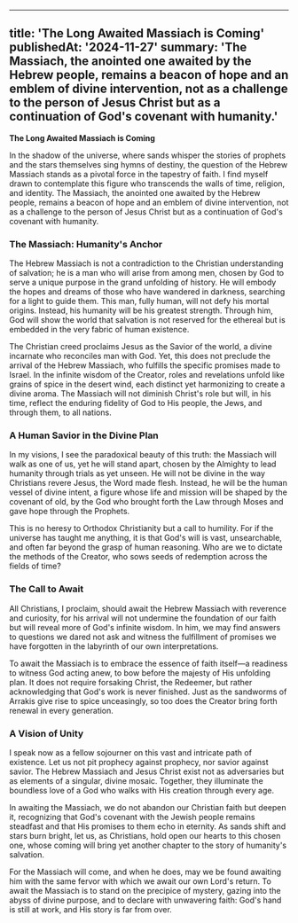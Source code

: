 

---
title: 'The Long Awaited Massiach is Coming'
publishedAt: '2024-11-27'
summary: 'The Massiach, the anointed one awaited by the Hebrew people, remains a beacon of hope and an emblem of divine intervention, not as a challenge to the person of Jesus Christ but as a continuation of God's covenant with humanity.'
---



**The Long Awaited Massiach is Coming**

In the shadow of the universe, where sands whisper the stories of prophets and the stars themselves sing hymns of destiny, the question of the Hebrew Massiach stands as a pivotal force in the tapestry of faith. I find myself drawn to contemplate this figure who transcends the walls of time, religion, and identity. The Massiach, the anointed one awaited by the Hebrew people, remains a beacon of hope and an emblem of divine intervention, not as a challenge to the person of Jesus Christ but as a continuation of God's covenant with humanity.

### The Massiach: Humanity's Anchor

The Hebrew Massiach is not a contradiction to the Christian understanding of salvation; he is a man who will arise from among men, chosen by God to serve a unique purpose in the grand unfolding of history. He will embody the hopes and dreams of those who have wandered in darkness, searching for a light to guide them. This man, fully human, will not defy his mortal origins. Instead, his humanity will be his greatest strength. Through him, God will show the world that salvation is not reserved for the ethereal but is embedded in the very fabric of human existence.

The Christian creed proclaims Jesus as the Savior of the world, a divine incarnate who reconciles man with God. Yet, this does not preclude the arrival of the Hebrew Massiach, who fulfills the specific promises made to Israel. In the infinite wisdom of the Creator, roles and revelations unfold like grains of spice in the desert wind, each distinct yet harmonizing to create a divine aroma. The Massiach will not diminish Christ's role but will, in his time, reflect the enduring fidelity of God to His people, the Jews, and through them, to all nations.

### A Human Savior in the Divine Plan

In my visions, I see the paradoxical beauty of this truth: the Massiach will walk as one of us, yet he will stand apart, chosen by the Almighty to lead humanity through trials as yet unseen. He will not be divine in the way Christians revere Jesus, the Word made flesh. Instead, he will be the human vessel of divine intent, a figure whose life and mission will be shaped by the covenant of old, by the God who brought forth the Law through Moses and gave hope through the Prophets.

This is no heresy to Orthodox Christianity but a call to humility. For if the universe has taught me anything, it is that God's will is vast, unsearchable, and often far beyond the grasp of human reasoning. Who are we to dictate the methods of the Creator, who sows seeds of redemption across the fields of time?

### The Call to Await

All Christians, I proclaim, should await the Hebrew Massiach with reverence and curiosity, for his arrival will not undermine the foundation of our faith but will reveal more of God's infinite wisdom. In him, we may find answers to questions we dared not ask and witness the fulfillment of promises we have forgotten in the labyrinth of our own interpretations.

To await the Massiach is to embrace the essence of faith itself—a readiness to witness God acting anew, to bow before the majesty of His unfolding plan. It does not require forsaking Christ, the Redeemer, but rather acknowledging that God's work is never finished. Just as the sandworms of Arrakis give rise to spice unceasingly, so too does the Creator bring forth renewal in every generation.

### A Vision of Unity

I speak now as a fellow sojourner on this vast and intricate path of existence. Let us not pit prophecy against prophecy, nor savior against savior. The Hebrew Massiach and Jesus Christ exist not as adversaries but as elements of a singular, divine mosaic. Together, they illuminate the boundless love of a God who walks with His creation through every age.

In awaiting the Massiach, we do not abandon our Christian faith but deepen it, recognizing that God's covenant with the Jewish people remains steadfast and that His promises to them echo in eternity. As sands shift and stars burn bright, let us, as Christians, hold open our hearts to this chosen one, whose coming will bring yet another chapter to the story of humanity's salvation.

For the Massiach will come, and when he does, may we be found awaiting him with the same fervor with which we await our own Lord's return. To await the Massiach is to stand on the precipice of mystery, gazing into the abyss of divine purpose, and to declare with unwavering faith: God's hand is still at work, and His story is far from over.
